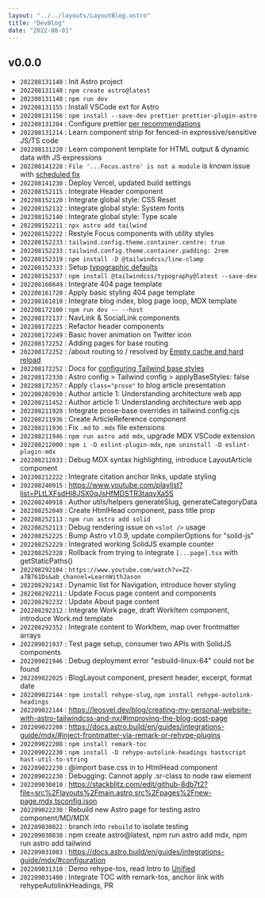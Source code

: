 ```yaml
---
layout: "../../layouts/LayoutBlog.astro"
title: "DevBlog"
date: "2022-08-01"
---
```


## v0.0.0

- `202208131140` : Init Astro project
- `202208131140` : `npm create astro@latest`
- `202208131140` : `npm run dev`
- `202208131155` : Install VSCode ext for Astro
- `202208131156` : `npm install --save-dev prettier prettier-plugin-astro`
- `202208131204` : Configure prettier [per recommendations](https://github.com/withastro/prettier-plugin-astro#using-in-vs-code)
- `202208131214` : Learn component strip for fenced-in expressive/sensitive JS/TS code
- `202208131220` : Learn component template for HTML output & dynamic data with JS expressions
- `202208141228` : `File '...Focus.astro' is not a module` is known issue with [scheduled fix](https://github.com/withastro/language-tools/pull/335)
- `202208141230` : Deploy Vercel, updated build settings
- `202208152115` : Integrate Header component
- `202208152120` : Integrate global style: CSS Reset
- `202208152132` : Integrate global style: System fonts
- `202208152140` : Integrate global style: Type scale
- `202208152211` : `npx astro add tailwind`
- `202208152222` : Restyle Focus components with utility styles
- `202208152233` : `tailwind.config.theme.container.centre: true`
- `202208152233` : `tailwind.config.theme.container.padding: 2rem`
- `202208152319` : `npm install -D @tailwindcss/line-clamp`
- `202208152333` : Setup [typographic defaults](https://www.themes.dev/blog/typographic-defaults-in-tailwind-css/)
- `202208152337` : `npm install @tailwindcss/typography@latest --save-dev`
- `202208160849` : Integrate 404 page template
- `202208161720` : Apply basic styling 404 page template
- `202208161810` : Integrate blog index, blog page loop, MDX template
- `202208172100` : `npm run dev -- --host`
- `202208172137` : NavLink & SocialLink components
- `202208172225` : Refactor header components
- `202208172249` : Basic hover animation on Twitter icon
- `202208172252` : Adding pages for base routing
- `202208172252` : /about routing to / resolved by [Empty cache and hard reload](https://superuser.com/a/869739)
- `202208172252` : Docs for [configuring Tailwind base styles](https://docs.astro.build/en/guides/integrations-guide/tailwind/#configapplybasestyles)
- `202208172330` : Astro config > Tailwind config > applyBaseStyles: false
- `202208172357` : Apply `class="prose"` to blog article presentation
- `202208202030` : Author article 1: Understanding architecture web app
- `202208211452` : Author article 1: Understanding architecture web app
- `202208211920` : Integrate prose-base overrides in tailwind.config.cjs
- `202208211936` : Create ArticleReference component
- `202208211936` : Fix `.md` to `.mdx` file extensions
- `202208211946` : `npm run astro add mdx`, upgrade MDX VSCode extension
- `202208212000` : `npm i -D eslint-plugin-mdx`, `npm uninstall -D eslint-plugin-mdx`
- `202208212033` : Debug MDX syntax highlighting, introduce LayoutArticle component
- `202208212222` : Integrate citation anchor links, update styling
- `202208240915` : https://www.youtube.com/playlist?list=PLtLXFsdHI8JSX0qJsHfMDSTR3taqvXa5S
- `202208240918` : Author utils/helpers generateSlug, generateCategoryData
- `202208252049` : Create HtmlHead component, pass title prop
- `202208252113` : `npm run astro add solid`
- `202208252113` : Debug rendering issue on `<slot />` usage
- `202208252225` : Bump Astro v1.0.9, update compilerOptions for "solid-js"
- `202208252229` : Integrated working SolidJS example counter
- `202208252328` : Rollback from trying to integrate `[...page].tsx` with getStaticPaths()
- `202208292104` : `https://www.youtube.com/watch?v=ZZ-a7B761Ds&ab_channel=LearnWithJason`
- `202208292143` : Dynamic list for Navigation, introduce hover styling
- `202208292211` : Update Focus page content and components
- `202208292232` : Update About page content
- `202208292312` : Integrate Work page, draft WorkItem component, introduce Work.md template
- `202208292352` : Integrate content to WorkItem, map over frontmatter arrays
- `202209021937` : Test page setup, consumer two APIs with SolidJS components
- `202209021946` : Debug deployment error "esbuild-linux-64" could not be found
- `202209022025` : BlogLayout component, present header, excerpt, format date
- `202209022144` : `npm install rehype-slug`, `npm install rehype-autolink-headings`
- `202209022144` : https://leosvel.dev/blog/creating-my-personal-website-with-astro-tailwindcss-and-nx/#improving-the-blog-post-page
- `202209022208` : https://docs.astro.build/en/guides/integrations-guide/mdx/#inject-frontmatter-via-remark-or-rehype-plugins
- `202209022208` : `npm install remark-toc`
- `202209022230` : `npm install -D rehype-autolink-headings hastscript hast-util-to-string`
- `202209022230` : @import base.css in to HtmlHead component
- `202209022230` : Debugging: Cannot apply .sr-class to node raw element
- `202209030810` : https://stackblitz.com/edit/github-8db7t2?file=src%2Flayouts%2Fmain.astro,src%2Fpages%2Fnew-page.mdx,tsconfig.json
- `202209022230` : Rebuild new Astro page for testing astro component/MD/MDX
- `202209030822` : branch into `rebuild` to isolate testing
- `202209030830` : npm create astro@latest, npm run astro add mdx, npm run astro add tailwind
- `202209031003` : https://docs.astro.build/en/guides/integrations-guide/mdx/#configuration
- `202209031310` : Demo rehype-tos, read Intro to [Unified](https://unifiedjs.com/learn/guide/introduction-to-unified/)
- `202209031400` : Integrate TOC with remark-tos, anchor link with rehypeAutolinkHeadings, PR